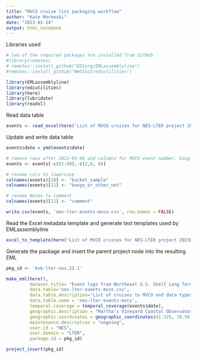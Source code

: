 ```yaml
---
title: "MVCO cruise list packaging workflow"
author: "Kate Morkeski"
date: "2023-01-24"
output: html_notebook
---
```


Libraries used

```r
# two of the required packages are installed from GitHub
#library(remotes)
# remotes::install_github("EDIorg/EMLassemblyline")
#remotes::install_github("WHOIGit/ediutilities")

library(EMLassemblyline)
library(ediutilities)
library(here)
library(lubridate)
library(readxl)

```

Read data table

```r

events <- read_excel(here('List of MVCO cruises for NES-LTER project 20230124.xlsx'), sheet = 1, skip = 6)


```

Update and write data table

```r

events$date = ymd(events$date)

# remove rows after 2022-05-06 and columns for MVCO event number, Google Drive links, and alternate DLA links
events <- events[-c(82:99),-c(2,6, 8)]

# rename cols to lowercase
colnames(events)[10] <- "bucket_sample"
colnames(events)[11] <- "bongo_or_other_net"

# rename Notes to comment
colnames(events)[12] <- "comment"

write.csv(events, 'nes-lter-events-mvco.csv', row.names = FALSE)

```

Read the Excel metadata template and generate text templates used by
EMLassemblyline

```r

excel_to_template(here('List of MVCO cruises for NES-LTER project 20230124'), 'nes-lter-events-mvco', rights='CC0')

```


Generate the package and insert the parent project node into the resulting EML

```r

pkg_id <- 'knb-lter-nes.22.1'

make_eml(here(),
         dataset.title= "Event logs from Northeast U.S. Shelf Long Term Ecological Research (NES-LTER) cruises to the Martha's Vineyard Coastal Observatory ongoing since 2017",
         data.table='nes-lter-events-mvco.csv',
         data.table.description='List of cruises to MVCO and data types collected',
         data.table.name = 'nes-lter-events-mvco',
         temporal.coverage = temporal_coverage(events$date),
         geographic.description = "Martha's Vineyard Coastal Observatory",
         geographic.coordinates = geographic_coordinates(41.325, 70.567),
         maintenance.description = "ongoing",
         user.id = "NES",
         user.domain = "LTER",
         package.id = pkg_id)

project_insert(pkg_id)

```
